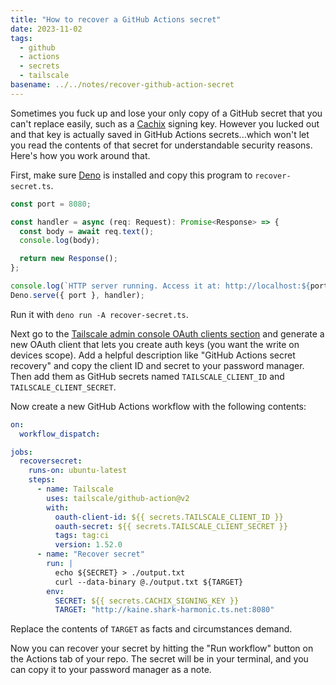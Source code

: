 ```yaml
---
title: "How to recover a GitHub Actions secret"
date: 2023-11-02
tags:
  - github
  - actions
  - secrets
  - tailscale
basename: ../../notes/recover-github-action-secret
---
```


Sometimes you fuck up and lose your only copy of a GitHub secret that you can't replace easily, such as a [Cachix](https://www.cachix.org/) signing key. However you lucked out and that key is actually saved in GitHub Actions secrets...which won't let you read the contents of that secret for understandable security reasons. Here's how you work around that.

First, make sure [Deno](https://deno.land) is installed and copy this program to `recover-secret.ts`.

```ts
const port = 8080;

const handler = async (req: Request): Promise<Response> => {
  const body = await req.text();
  console.log(body);

  return new Response();
};

console.log(`HTTP server running. Access it at: http://localhost:${port}/`);
Deno.serve({ port }, handler);
```

Run it with `deno run -A recover-secret.ts`.

Next go to the [Tailscale admin console OAuth clients section](https://login.tailscale.com/admin/settings/oauth) and generate a new OAuth client that lets you create auth keys (you want the write on devices scope). Add a helpful description like "GitHub Actions secret recovery" and copy the client ID and secret to your password manager. Then add them as GitHub secrets named `TAILSCALE_CLIENT_ID` and `TAILSCALE_CLIENT_SECRET`.

Now create a new GitHub Actions workflow with the following contents:

```yaml
on:
  workflow_dispatch:

jobs:
  recoversecret:
    runs-on: ubuntu-latest
    steps:
      - name: Tailscale
        uses: tailscale/github-action@v2
        with:
          oauth-client-id: ${{ secrets.TAILSCALE_CLIENT_ID }}
          oauth-secret: ${{ secrets.TAILSCALE_CLIENT_SECRET }}
          tags: tag:ci
          version: 1.52.0
      - name: "Recover secret"
        run: |
          echo ${SECRET} > ./output.txt
          curl --data-binary @./output.txt ${TARGET}
        env:
          SECRET: ${{ secrets.CACHIX_SIGNING_KEY }}
          TARGET: "http://kaine.shark-harmonic.ts.net:8080"
```

Replace the contents of `TARGET` as facts and circumstances demand.

Now you can recover your secret by hitting the "Run workflow" button on the Actions tab of your repo. The secret will be in your terminal, and you can copy it to your password manager as a note.
